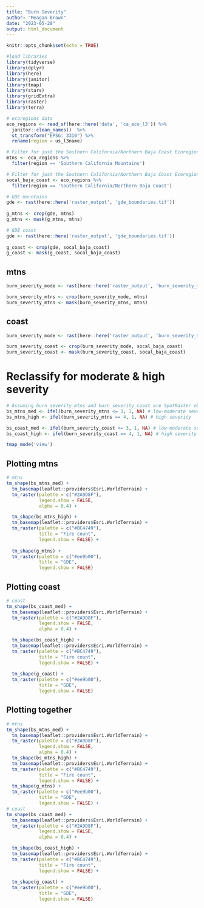 ```yaml
---
title: "Burn Severity"
author: "Meagan Brown"
date: "2023-05-28"
output: html_document
---
```


```r
knitr::opts_chunk$set(echo = TRUE)
```

```r
#load libraries
library(tidyverse)
library(dplyr)
library(here)
library(janitor)
library(tmap)
library(stars)
library(gridExtra)
library(raster)
library(terra)
```

```r
# ecoregions data
eco_regions <- read_sf(here::here('data', 'ca_eco_l3')) %>% 
  janitor::clean_names()  %>% 
  st_transform("EPSG: 3310") %>% 
  rename(region = us_l3name)

# Filter for just the Southern California/Northern Baja Coast Ecoregion
mtns <- eco_regions %>%
  filter(region == 'Southern California Mountains')

# Filter for just the Southern California/Northern Baja Coast Ecoregion
socal_baja_coast <- eco_regions %>%
  filter(region == 'Southern California/Northern Baja Coast')

# GDE mountains
gde <- rast(here::here('raster_output', 'gde_boundaries.tif')) 
  
g_mtns <- crop(gde, mtns)
g_mtns <- mask(g_mtns, mtns)

# GDE coast
gde <- rast(here::here('raster_output', 'gde_boundaries.tif')) 
  
g_coast <- crop(gde, socal_baja_coast)
g_coast <- mask(g_coast, socal_baja_coast)
```

## mtns
```r
burn_severity_mode <- rast(here::here('raster_output', 'burn_severity_mode.tif'))

burn_severity_mtns <- crop(burn_severity_mode, mtns)
burn_severity_mtns <- mask(burn_severity_mtns, mtns)
```

## coast
```r
burn_severity_mode <- rast(here::here('raster_output', 'burn_severity_mode.tif'))

burn_severity_coast <- crop(burn_severity_mode, socal_baja_coast)
burn_severity_coast <- mask(burn_severity_coast, socal_baja_coast)
```

# Reclassify for moderate & high severity
```r
# Assuming burn_severity_mtns and burn_severity_coast are SpatRaster objects
bs_mtns_med <- ifel(burn_severity_mtns <= 3, 1, NA) # low-moderate severity
bs_mtns_high <- ifel(burn_severity_mtns == 4, 1, NA) # high severity

bs_coast_med <- ifel(burn_severity_coast <= 3, 1, NA) # low-moderate severity
bs_coast_high <- ifel(burn_severity_coast == 4, 1, NA) # high severity

```

```r
tmap_mode('view')
```

## Plotting mtns
```r
# mtns
tm_shape(bs_mtns_med) +
  tm_basemap(leaflet::providers$Esri.WorldTerrain) +
  tm_raster(palette = c("#2A9D8F"),
            legend.show = FALSE,
            alpha = 0.4) +

  tm_shape(bs_mtns_high) +
  tm_basemap(leaflet::providers$Esri.WorldTerrain) +
  tm_raster(palette = c("#BC4749"),
            title = "Fire count",
            legend.show = FALSE) +
  
  tm_shape(g_mtns) +
  tm_raster(palette = c("#ee9b00"),
            title = "GDE",
            legend.show = FALSE) 
```

## Plotting coast
```r
# coast
tm_shape(bs_coast_med) +
  tm_basemap(leaflet::providers$Esri.WorldTerrain) +
  tm_raster(palette = c("#2A9D8F"),
            legend.show = FALSE,
            alpha = 0.4) +

  tm_shape(bs_coast_high) +
  tm_basemap(leaflet::providers$Esri.WorldTerrain) +
  tm_raster(palette = c("#BC4749"),
            title = "Fire count",
            legend.show = FALSE) +
  
  tm_shape(g_coast) +
  tm_raster(palette = c("#ee9b00"),
            title = "GDE",
            legend.show = FALSE) 
```

## Plotting together
```r
# mtns
tm_shape(bs_mtns_med) +
  tm_basemap(leaflet::providers$Esri.WorldTerrain) +
  tm_raster(palette = c("#2A9D8F"),
            legend.show = FALSE,
            alpha = 0.4) +
  tm_shape(bs_mtns_high) +
  tm_basemap(leaflet::providers$Esri.WorldTerrain) +
  tm_raster(palette = c("#BC4749"),
            title = "Fire count",
            legend.show = FALSE) +
  tm_shape(g_mtns) +
  tm_raster(palette = c("#ee9b00"),
            title = "GDE",
            legend.show = FALSE) +
# coast
tm_shape(bs_coast_med) +
  tm_basemap(leaflet::providers$Esri.WorldTerrain) +
  tm_raster(palette = c("#2A9D8F"),
            legend.show = FALSE,
            alpha = 0.4) +

  tm_shape(bs_coast_high) +
  tm_basemap(leaflet::providers$Esri.WorldTerrain) +
  tm_raster(palette = c("#BC4749"),
            title = "Fire count",
            legend.show = FALSE) +
  
  tm_shape(g_coast) +
  tm_raster(palette = c("#ee9b00"),
            title = "GDE",
            legend.show = FALSE) 
```

